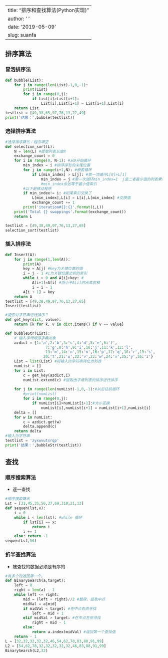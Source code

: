 
---
title: "排序和查找算法(Python实现)"
author: ' '
date: '2019-05-09'
slug: suanfa
---

## 排序算法

### 冒泡排序法


```python
def bubble(List):
    for j in range(len(List)-1,0,-1):
        print(List)
        for i in range(0,j):
            if List[i]>List[i+1]:
                List[i],List[i+1] = List[i+1],List[i]
    return List 
testlist = [49,38,65,97,76,13,27,49]
print('结果：',bubble(testlist))
```


### 选择排序算法


```python
#选择排序算法：程序填空
def selection_sort(L):
    N = len(L) #提取列表长度N
    exchange_count = 0
    for i in range(0, N-1): #从0开始循环
        min_index = i #排序序列的末尾位置
        for j in range(i+1,N): #嵌套循环
            if L[min_index] > L[j]: #第一次循环L[0]>L[1] 
                min_index = j #第一次循环min_index=1  j是二者最小值的列表索引。   
                #min_index永远等于最小值索引
        #以下是移动程序
        if min_index!= i: #如果索引交换了
            L[min_index],L[i] = L[i],L[min_index] #交换值
            exchange_count += 1
        print('iteration#{}:{}'.format(i,L))
    print('Total {} swappings'.format(exchange_count))
    return L

testlist = [49,38,49,97,76,13,27,65]
selection_sort(testlist)
```





### 插入排序法


```python
def Insert(A):
    for j in range(1,len(A)):
        print(A)
        key = A[j] #key为关键位置的值
        i = j - 1 #i为关键位置之前的索引
        while i > 0 and A[i]>key: #
            A[i+1]=A[i] #将小于A[i]的元素前移
            i = i - 1 
        A[i + 1] = key
    return A
testlist = [49,38,49,97,76,13,27,65]
Insert(testlist)
```




```python
#能否对字符串进行排序？
def get_key(dict, value):
    return [k for k, v in dict.items() if v == value]

def bubbleStr(List):
    # 输入字母顺序字典对象
    azdict = {1:'a',2:'b',3:'c',4:'d',5:'e',6:'f',
                  7:'g',8:'h',9:'i',10:'j',11:'k',12:'l',
                  13:'m',14:'n',15:'o',16:'p',17:'q',18:'r',19:'s',
                 20:'t',21:'u',22:'v',23:'w',24:'x',25:'y',26:'z'}   
    List = list(List) #将输入的字符串转化为列表
    numList = []
    for i in List:
        c = get_key(azdict,i)
        numList.extend(c) #提取出字母列表的排序进行排序
        
    for j in range(len(numList)-1,0,-1):#从后往前循环
        #print(numList)
        for i in range(0,j):
            if numList[i]>numList[i+1]:#大小互换
                numList[i],numList[i+1] = numList[i+1],numList[i]
    delta = []
    for w in numList:
        c = azdict.get(w)
        delta.append(c)
    return delta
#输入为字符串
testlist = 'zyxwvutsrqp'
print('结果：',bubbleStr(testlist))
```


    

## 查找

### 顺序搜索算法

+ 逐一查找


```python
#顺序搜索算法
Lst = [31,45,35,56,37,69,310,21,12]
def sequen(lst,x):
    i = 0
    while i < len(lst): #while 循环
        if lst[i] == x:
            return i
        i += 1
    else: return -1
sequen(Lst,56)
```

### 折半查找算法

+ 被查找的数据必须是有序的


```python
#有多个则返回第一个。
def BinarySearch(a,target):
    left = 0
    right = len(a) - 1
    while left <= right:
        mid = (left + right)//2 #整除，提取中点
        midVal = a[mid]
        if midVal < target: #在中点右侧寻找
            left = mid + 1
        elif midVal > target: #在中点左侧寻找
            right = mid - 1
        else:
            return a.index(midVal) #返回第一个查找值
    return - 1
L = [32,32,32,32,32,46,54,62,78,83,88,91,99]
L2 = [54,62,78,32,32,32,32,32,46,83,88,91,99]
BinarySearch(L2,32)
```
